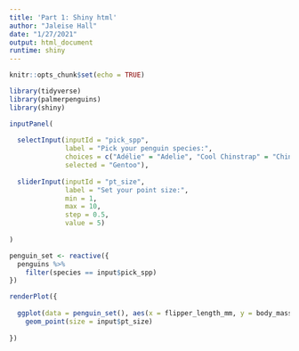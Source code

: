 ```yaml
---
title: 'Part 1: Shiny html'
author: "Jaleise Hall"
date: "1/27/2021"
output: html_document
runtime: shiny
---
```


```r
knitr::opts_chunk$set(echo = TRUE)

library(tidyverse)
library(palmerpenguins)
library(shiny)
```

```r

inputPanel(
  
  selectInput(inputId = "pick_spp",
              label = "Pick your penguin species:",
              choices = c("Adélie" = "Adelie", "Cool Chinstrap" = "Chinstrap", "Gentoo"),
              selected = "Gentoo"),
  
  sliderInput(inputId = "pt_size",
              label = "Set your point size:",
              min = 1,
              max = 10,
              step = 0.5,
              value = 5)
  
)

penguin_set <- reactive({
  penguins %>% 
    filter(species == input$pick_spp)
})

renderPlot({
  
  ggplot(data = penguin_set(), aes(x = flipper_length_mm, y = body_mass_g)) +
    geom_point(size = input$pt_size)
  
})

```

